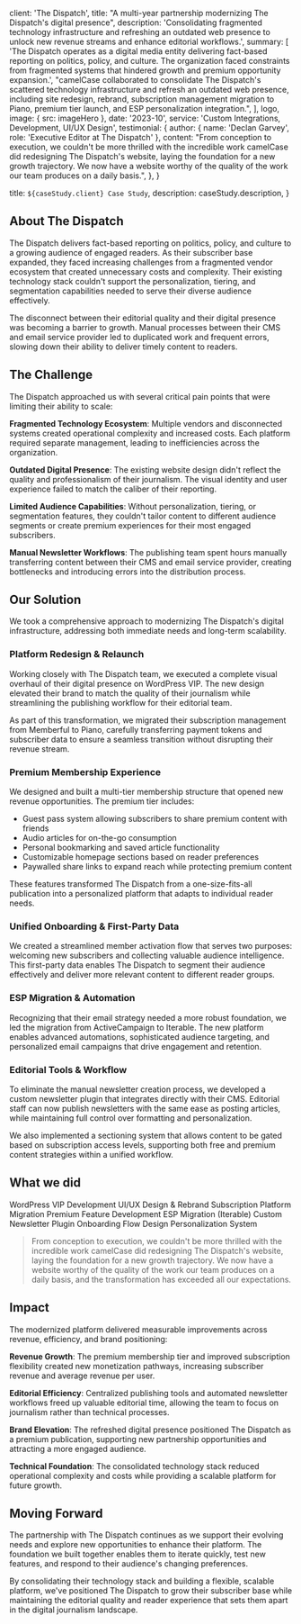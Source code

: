 
  client: 'The Dispatch',
  title: "A multi-year partnership modernizing The Dispatch's digital presence",
  description:
    'Consolidating fragmented technology infrastructure and refreshing an outdated web presence to unlock new revenue streams and enhance editorial workflows.',
  summary: [
    'The Dispatch operates as a digital media entity delivering fact-based reporting on politics, policy, and culture. The organization faced constraints from fragmented systems that hindered growth and premium opportunity expansion.',
    "camelCase collaborated to consolidate The Dispatch's scattered technology infrastructure and refresh an outdated web presence, including site redesign, rebrand, subscription management migration to Piano, premium tier launch, and ESP personalization integration.",
  ],
  logo,
  image: { src: imageHero },
  date: '2023-10',
  service: 'Custom Integrations, Development, UI/UX Design',
  testimonial: {
    author: { name: 'Declan Garvey', role: 'Executive Editor at The Dispatch' },
    content:
      "From conception to execution, we couldn't be more thrilled with the incredible work camelCase did redesigning The Dispatch's website, laying the foundation for a new growth trajectory. We now have a website worthy of the quality of the work our team produces on a daily basis.",
  },
}

  title: `${caseStudy.client} Case Study`,
  description: caseStudy.description,
}

## About The Dispatch

The Dispatch delivers fact-based reporting on politics, policy, and culture to a growing audience of engaged readers. As their subscriber base expanded, they faced increasing challenges from a fragmented vendor ecosystem that created unnecessary costs and complexity. Their existing technology stack couldn't support the personalization, tiering, and segmentation capabilities needed to serve their diverse audience effectively.

The disconnect between their editorial quality and their digital presence was becoming a barrier to growth. Manual processes between their CMS and email service provider led to duplicated work and frequent errors, slowing down their ability to deliver timely content to readers.

## The Challenge

The Dispatch approached us with several critical pain points that were limiting their ability to scale:

**Fragmented Technology Ecosystem**: Multiple vendors and disconnected systems created operational complexity and increased costs. Each platform required separate management, leading to inefficiencies across the organization.

**Outdated Digital Presence**: The existing website design didn't reflect the quality and professionalism of their journalism. The visual identity and user experience failed to match the caliber of their reporting.

**Limited Audience Capabilities**: Without personalization, tiering, or segmentation features, they couldn't tailor content to different audience segments or create premium experiences for their most engaged subscribers.

**Manual Newsletter Workflows**: The publishing team spent hours manually transferring content between their CMS and email service provider, creating bottlenecks and introducing errors into the distribution process.

## Our Solution

We took a comprehensive approach to modernizing The Dispatch's digital infrastructure, addressing both immediate needs and long-term scalability.

### Platform Redesign & Relaunch

Working closely with The Dispatch team, we executed a complete visual overhaul of their digital presence on WordPress VIP. The new design elevated their brand to match the quality of their journalism while streamlining the publishing workflow for their editorial team.

As part of this transformation, we migrated their subscription management from Memberful to Piano, carefully transferring payment tokens and subscriber data to ensure a seamless transition without disrupting their revenue stream.

### Premium Membership Experience

We designed and built a multi-tier membership structure that opened new revenue opportunities. The premium tier includes:

- Guest pass system allowing subscribers to share premium content with friends
- Audio articles for on-the-go consumption
- Personal bookmarking and saved article functionality
- Customizable homepage sections based on reader preferences
- Paywalled share links to expand reach while protecting premium content

These features transformed The Dispatch from a one-size-fits-all publication into a personalized platform that adapts to individual reader needs.

### Unified Onboarding & First-Party Data

We created a streamlined member activation flow that serves two purposes: welcoming new subscribers and collecting valuable audience intelligence. This first-party data enables The Dispatch to segment their audience effectively and deliver more relevant content to different reader groups.

### ESP Migration & Automation

Recognizing that their email strategy needed a more robust foundation, we led the migration from ActiveCampaign to Iterable. The new platform enables advanced automations, sophisticated audience targeting, and personalized email campaigns that drive engagement and retention.

### Editorial Tools & Workflow

To eliminate the manual newsletter creation process, we developed a custom newsletter plugin that integrates directly with their CMS. Editorial staff can now publish newsletters with the same ease as posting articles, while maintaining full control over formatting and personalization.

We also implemented a sectioning system that allows content to be gated based on subscription access levels, supporting both free and premium content strategies within a unified workflow.

## What we did

<TagList>
  <TagListItem>WordPress VIP Development</TagListItem>
  <TagListItem>UI/UX Design & Rebrand</TagListItem>
  <TagListItem>Subscription Platform Migration</TagListItem>
  <TagListItem>Premium Feature Development</TagListItem>
  <TagListItem>ESP Migration (Iterable)</TagListItem>
  <TagListItem>Custom Newsletter Plugin</TagListItem>
  <TagListItem>Onboarding Flow Design</TagListItem>
  <TagListItem>Personalization System</TagListItem>
</TagList>

<Blockquote
  author={{ name: 'Declan Garvey', role: 'Executive Editor at The Dispatch' }}
  image={{ src: imageDeclanGarvey }}
>
  From conception to execution, we couldn't be more thrilled with the incredible
  work camelCase did redesigning The Dispatch's website, laying the foundation
  for a new growth trajectory. We now have a website worthy of the quality of
  the work our team produces on a daily basis, and the transformation has
  exceeded all our expectations.
</Blockquote>

## Impact

The modernized platform delivered measurable improvements across revenue, efficiency, and brand positioning:

**Revenue Growth**: The premium membership tier and improved subscription flexibility created new monetization pathways, increasing subscriber revenue and average revenue per user.

**Editorial Efficiency**: Centralized publishing tools and automated newsletter workflows freed up valuable editorial time, allowing the team to focus on journalism rather than technical processes.

**Brand Elevation**: The refreshed digital presence positioned The Dispatch as a premium publication, supporting new partnership opportunities and attracting a more engaged audience.

**Technical Foundation**: The consolidated technology stack reduced operational complexity and costs while providing a scalable platform for future growth.

<StatList>
  <StatListItem value="3" label="Systems consolidated" />
  <StatListItem value="50%" label="Faster newsletter publishing" />
  <StatListItem value="2-tier" label="Premium model launched" />
  <StatListItem value="100%" label="Token migration success" />
</StatList>

## Moving Forward

The partnership with The Dispatch continues as we support their evolving needs and explore new opportunities to enhance their platform. The foundation we built together enables them to iterate quickly, test new features, and respond to their audience's changing preferences.

By consolidating their technology stack and building a flexible, scalable platform, we've positioned The Dispatch to grow their subscriber base while maintaining the editorial quality and reader experience that sets them apart in the digital journalism landscape.
